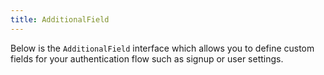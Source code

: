 ```yaml
---
title: AdditionalField
---
```


Below is the `AdditionalField` interface which allows you to define custom fields for your authentication flow such as signup or user settings.

<AutoTypeTable path="../src/types/additional-fields.ts" name="AdditionalField" />